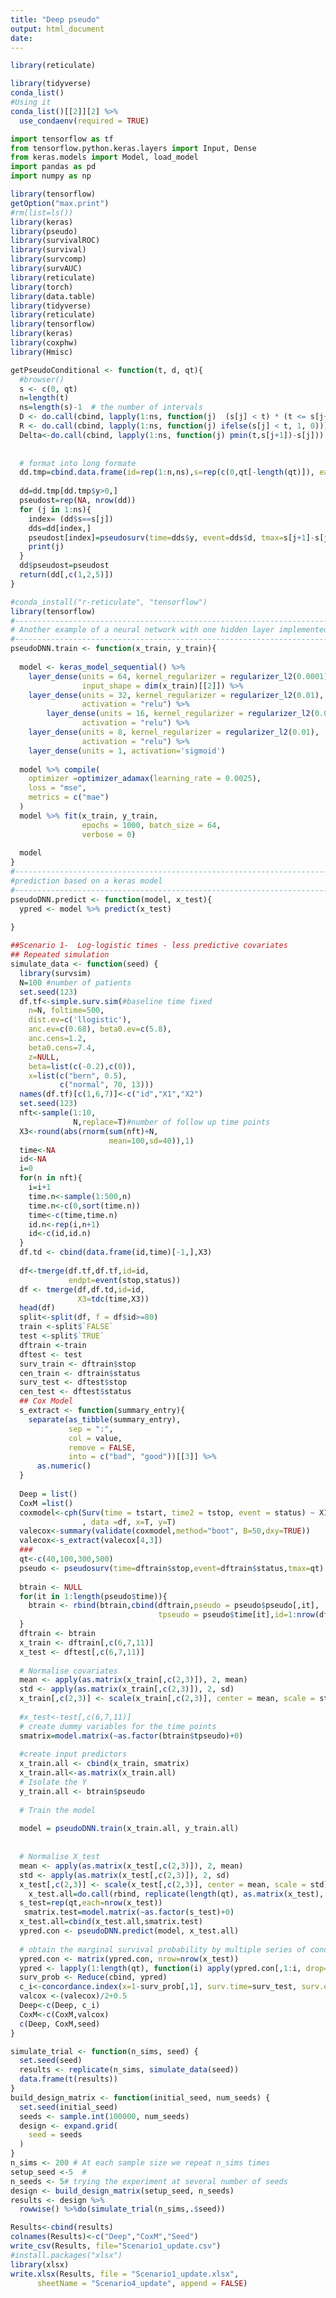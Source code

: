 ---
title: "Deep pseudo"
output: html_document
date: 
---
```{r}
library(reticulate)

```

```{r}
library(tidyverse)
conda_list()
#Using it
conda_list()[[2]][2] %>% 
  use_condaenv(required = TRUE)

```

```{python}
import tensorflow as tf
from tensorflow.python.keras.layers import Input, Dense
from keras.models import Model, load_model
import pandas as pd
import numpy as np
```

```{r}
library(tensorflow)
getOption("max.print")
#rm(list=ls())
library(keras)
library(pseudo)
library(survivalROC)
library(survival)
library(survcomp)
library(survAUC)
library(reticulate)
library(torch)
library(data.table)
library(tidyverse)
library(reticulate)
library(tensorflow)
library(keras)
library(coxphw)
library(Hmisc)
```

```{r}
getPseudoConditional <- function(t, d, qt){
  #browser()
  s <- c(0, qt)  
  n=length(t)
  ns=length(s)-1  # the number of intervals
  D <- do.call(cbind, lapply(1:ns, function(j)  (s[j] < t) * (t <= s[j+1]) * (d == 1)))
  R <- do.call(cbind, lapply(1:ns, function(j) ifelse(s[j] < t, 1, 0)))
  Delta<-do.call(cbind, lapply(1:ns, function(j) pmin(t,s[j+1])-s[j]))
  
  
  # format into long formate
  dd.tmp=cbind.data.frame(id=rep(1:n,ns),s=rep(c(0,qt[-length(qt)]), each=n), y=c(R*Delta),d=c(D))
  
  dd=dd.tmp[dd.tmp$y>0,]
  pseudost=rep(NA, nrow(dd))
  for (j in 1:ns){
    index= (dd$s==s[j])
    dds=dd[index,]
    pseudost[index]=pseudosurv(time=dds$y, event=dds$d, tmax=s[j+1]-s[j])$pseudo
    print(j)
  }
  dd$pseudost=pseudost  
  return(dd[,c(1,2,5)])
}

```

```{r}
#conda_install("r-reticulate", "tensorflow")
library(tensorflow)
#----------------------------------------------------------------------------------------
# Another example of a neural network with one hidden layer implemented in R keras in the paper
#-----------------------------------------------------------------------------------------
pseudoDNN.train <- function(x_train, y_train){
  
  model <- keras_model_sequential() %>%
    layer_dense(units = 64, kernel_regularizer = regularizer_l2(0.0001), activation = "relu",
                input_shape = dim(x_train)[[2]]) %>%
    layer_dense(units = 32, kernel_regularizer = regularizer_l2(0.01),
                activation = "relu") %>%
        layer_dense(units = 16, kernel_regularizer = regularizer_l2(0.01),
                activation = "relu") %>%
    layer_dense(units = 8, kernel_regularizer = regularizer_l2(0.01),
                activation = "relu") %>%
    layer_dense(units = 1, activation='sigmoid')
  
  model %>% compile(
    optimizer =optimizer_adamax(learning_rate = 0.0025),
    loss = "mse",
    metrics = c("mae")
  )
  model %>% fit(x_train, y_train,
                epochs = 1000, batch_size = 64,
                verbose = 0)
  
  model
}
#----------------------------------------------------------------------------
#prediction based on a keras model
#----------------------------------------------------------------------------
pseudoDNN.predict <- function(model, x_test){
  ypred <- model %>% predict(x_test)
  
}

```

```{r}
##Scenario 1-  Log-logistic times - less predictive covariates
## Repeated simulation
simulate_data <- function(seed) {
  library(survsim)
  N=100 #number of patients
  set.seed(123)
  df.tf<-simple.surv.sim(#baseline time fixed
    n=N, foltime=500,
    dist.ev=c('llogistic'),
    anc.ev=c(0.68), beta0.ev=c(5.8),
    anc.cens=1.2,
    beta0.cens=7.4,
    z=NULL,
    beta=list(c(-0.2),c(0)),
    x=list(c("bern", 0.5),
           c("normal", 70, 13)))
  names(df.tf)[c(1,6,7)]<-c("id","X1","X2")
  set.seed(123)
  nft<-sample(1:10,
              N,replace=T)#number of follow up time points
  X3<-round(abs(rnorm(sum(nft)+N,
                      mean=100,sd=40)),1)
  time<-NA
  id<-NA
  i=0
  for(n in nft){
    i=i+1
    time.n<-sample(1:500,n)
    time.n<-c(0,sort(time.n))
    time<-c(time,time.n)
    id.n<-rep(i,n+1)
    id<-c(id,id.n)
  }
  df.td <- cbind(data.frame(id,time)[-1,],X3)
  
  df<-tmerge(df.tf,df.tf,id=id,
             endpt=event(stop,status))
  df <- tmerge(df,df.td,id=id,
               X3=tdc(time,X3))
  head(df)
  split<-split(df, f = df$id>=80) 
  train <-split$`FALSE`
  test <-split$`TRUE`
  dftrain <-train
  dftest <- test
  surv_train <- dftrain$stop
  cen_train <- dftrain$status
  surv_test <- dftest$stop
  cen_test <- dftest$status
  ## Cox Model
  s_extract <- function(summary_entry){
    separate(as_tibble(summary_entry),
             sep = ":",
             col = value, 
             remove = FALSE, 
             into = c("bad", "good"))[[3]] %>% 
      as.numeric() 
  }
  
  Deep = list()
  CoxM =list()
  coxmodel<-cph(Surv(time = tstart, time2 = tstop, event = status) ~ X1+X2+X3+cluster(id)
                , data =df, x=T, y=T) 
  valecox<-summary(validate(coxmodel,method="boot", B=50,dxy=TRUE))
  valecox<-s_extract(valecox[4,3])
  ###
  qt<-c(40,100,300,500)
  pseudo <- pseudosurv(time=dftrain$stop,event=dftrain$status,tmax=qt)
  
  btrain <- NULL
  for(it in 1:length(pseudo$time)){
    btrain <- rbind(btrain,cbind(dftrain,pseudo = pseudo$pseudo[,it],
                                 tpseudo = pseudo$time[it],id=1:nrow(dftrain)))
  }
  dftrain <- btrain
  x_train <- dftrain[,c(6,7,11)]
  x_test <- dftest[,c(6,7,11)]
  
  # Normalise covariates
  mean <- apply(as.matrix(x_train[,c(2,3)]), 2, mean)
  std <- apply(as.matrix(x_train[,c(2,3)]), 2, sd)
  x_train[,c(2,3)] <- scale(x_train[,c(2,3)], center = mean, scale = std)
  
  #x_test<-test[,c(6,7,11)]
  # create dummy variables for the time points
  smatrix=model.matrix(~as.factor(btrain$tpseudo)+0)
  
  #create input predictors 
  x_train.all <- cbind(x_train, smatrix)
  x_train.all<-as.matrix(x_train.all)
  # Isolate the Y
  y_train.all <- btrain$pseudo
  
  # Train the model
  
  model = pseudoDNN.train(x_train.all, y_train.all)
  
 
  # Normalise X_test
  mean <- apply(as.matrix(x_test[,c(2,3)]), 2, mean)
  std <- apply(as.matrix(x_test[,c(2,3)]), 2, sd)
  x_test[,c(2,3)] <- scale(x_test[,c(2,3)], center = mean, scale = std)
    x_test.all=do.call(rbind, replicate(length(qt), as.matrix(x_test), simplify=FALSE))
  s_test=rep(qt,each=nrow(x_test))
   smatrix.test=model.matrix(~as.factor(s_test)+0)
  x_test.all=cbind(x_test.all,smatrix.test)
  ypred.con <- pseudoDNN.predict(model, x_test.all)
  
  # obtain the marginal survival probability by multiple series of conditional probabilities
  ypred.con <- matrix(ypred.con, nrow=nrow(x_test))
  ypred <- lapply(1:length(qt), function(i) apply(ypred.con[,1:i, drop=FALSE], 1, prod))
  surv_prob <- Reduce(cbind, ypred)
  c_i<-concordance.index(x=1-surv_prob[,1], surv.time=surv_test, surv.event=cen_test, method="noether")$c.index
  valcox <-(valecox)/2+0.5 
  Deep<-c(Deep, c_i)
  CoxM<-c(CoxM,valcox)
  c(Deep, CoxM,seed)
}

simulate_trial <- function(n_sims, seed) {
  set.seed(seed)
  results <- replicate(n_sims, simulate_data(seed))
  data.frame(t(results))
}
build_design_matrix <- function(initial_seed, num_seeds) {
  set.seed(initial_seed)
  seeds <- sample.int(100000, num_seeds)
  design <- expand.grid(
    seed = seeds
  )
}
n_sims <- 200 # At each sample size we repeat n_sims times
setup_seed <-5  # 
n_seeds <- 5# trying the experiment at several number of seeds
design <- build_design_matrix(setup_seed, n_seeds)
results <- design %>%
  rowwise() %>%do(simulate_trial(n_sims,.$seed))

Results<-cbind(results)
colnames(Results)<-c("Deep","CoxM","Seed")
write_csv(Results, file="Scenario1_update.csv")
#install.packages("xlsx")
library(xlsx)
write.xlsx(Results, file = "Scenario1_update.xlsx",
      sheetName = "Scenario4_update", append = FALSE)
```
